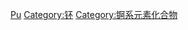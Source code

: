 {{Commonscat|Plutonium compounds}}

[[Category:依元素分類的化合物|Pu]]
[[Category:钚|Category:钚]]
[[Category:锕系元素化合物|Category:锕系元素化合物]]